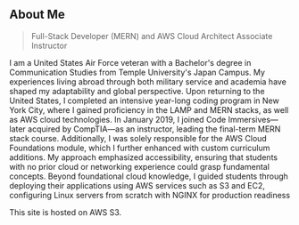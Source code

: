 ## About Me

> Full-Stack Developer (MERN) and AWS Cloud Architect Associate Instructor

I am a United States Air Force veteran with a Bachelor's degree in Communication Studies from Temple University's Japan Campus. My experiences living abroad through both military service and academia have shaped my adaptability and global perspective.
Upon returning to the United States, I completed an intensive year-long coding program in New York City, where I gained proficiency in the LAMP and MERN stacks, as well as AWS cloud technologies. In January 2019, I joined Code Immersives—later acquired by CompTIA—as an instructor, leading the final-term MERN stack course. Additionally, I was solely responsible for the AWS Cloud Foundations module, which I further enhanced with custom curriculum additions. My approach emphasized accessibility, ensuring that students with no prior cloud or networking experience could grasp fundamental concepts. Beyond foundational cloud knowledge, I guided students through deploying their applications using AWS services such as S3 and EC2, configuring Linux servers from scratch with NGINX for production readiness

This site is hosted on AWS S3.